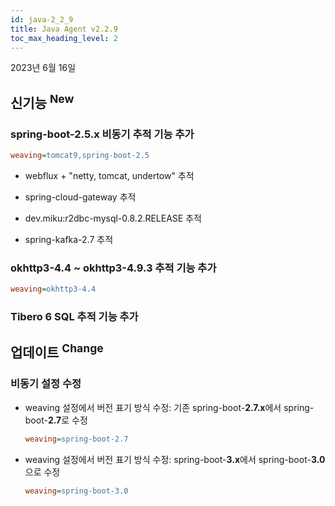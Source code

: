 ```yaml
---
id: java-2_2_9
title: Java Agent v2.2.9
toc_max_heading_level: 2
---
```


2023년 6월 16일

## 신기능 <sup><Status>New</Status></sup>

### spring-boot-2.5.x 비동기 추적 기능 추가

```ini title='whatap.conf'
weaving=tomcat9,spring-boot-2.5
```

- webflux + "netty, tomcat, undertow" 추적

- spring-cloud-gateway 추적

- dev.miku\:r2dbc-mysql-0.8.2.RELEASE 추적

- spring-kafka-2.7 추적

### okhttp3-4.4 \~ okhttp3-4.9.3 추적 기능 추가

```ini title='whatap.conf'
weaving=okhttp3-4.4
```

### Tibero 6 SQL 추적 기능 추가


## 업데이트 <sup><Status>Change</Status></sup>

### 비동기 설정 수정

- weaving 설정에서 버전 표기 방식 수정: 기존 spring-boot-**2.7.x**에서 spring-boot-**2.7**로 수정

  ```ini title='whatap.conf'
  weaving=spring-boot-2.7
  ```

- weaving 설정에서 버전 표기 방식 수정: spring-boot-**3.x**에서 spring-boot-**3.0**으로 수정

  ```ini title='whatap.conf'
  weaving=spring-boot-3.0
  ```